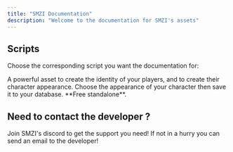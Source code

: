 ```yaml
---
title: "SMZI Documentation"
description: "Welcome to the documentation for SMZI's assets"
---
```


## Scripts

Choose the corresponding script you want the documentation for:

<Columns cols={2}>
  <Card
    title="Character Creator"
    icon="toolbox"
    href="/character_creator/introduction"
  >
    A powerful asset to create the identity of your players, and to create their
    character appearance.
  </Card>
  <Card title="Skin Manager" icon="person" href="/skin_manager/introduction">
    Choose the appearance of your character then save it to your database.
    **Free standalone**.
  </Card>
</Columns>

## Need to contact the developer ?

<Columns cols={2}>
  <Card
    title="Join the Discord"
    icon="discord"
    href="https://discord.gg/8E5Gqjvknm"
  >
    Join SMZI's discord to get the support you need!
  </Card>
  <Card
    title="Send an Email"
    icon="envelope"
    href="mailto:mzi.sebastien@gmail.com"
  >
    If not in a hurry you can send an email to the developer!
  </Card>
</Columns>
